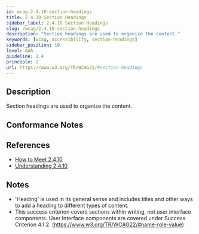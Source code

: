 ```yaml
---
id: wcag-2.4.10-section-headings
title: 2.4.10 Section Headings
sidebar_label: 2.4.10 Section Headings
slug: /wcag/2.4.10-section-headings
description: "Section headings are used to organize the content."
keywords: [wcag, accessibility, section-headings]
sidebar_position: 10
level: AAA
guideline: 2.4
principle: 2
url: https://www.w3.org/TR/WCAG22/#section-headings
---
```

## Description

Section headings are used to organize the content.

## Conformance Notes

<Project name="ads">
  <Support></Support>
</Project>
<Project name="scix">
  <Support></Support>
</Project>

## References

- [How to Meet 2.4.10](https://www.w3.org/WAI/WCAG22/quickref/#section-headings)
- [Understanding 2.4.10](https://www.w3.org/WAI/WCAG22/Understanding/section-headings.html)

## Notes

- 'Heading' is used in its general sense and includes titles and other ways to add a heading to different types of content.
- This success criterion covers sections within writing, not user interface components. User Interface components are covered under Success Criterion 4.1.2. (https://www.w3.org/TR/WCAG22/#name-role-value)